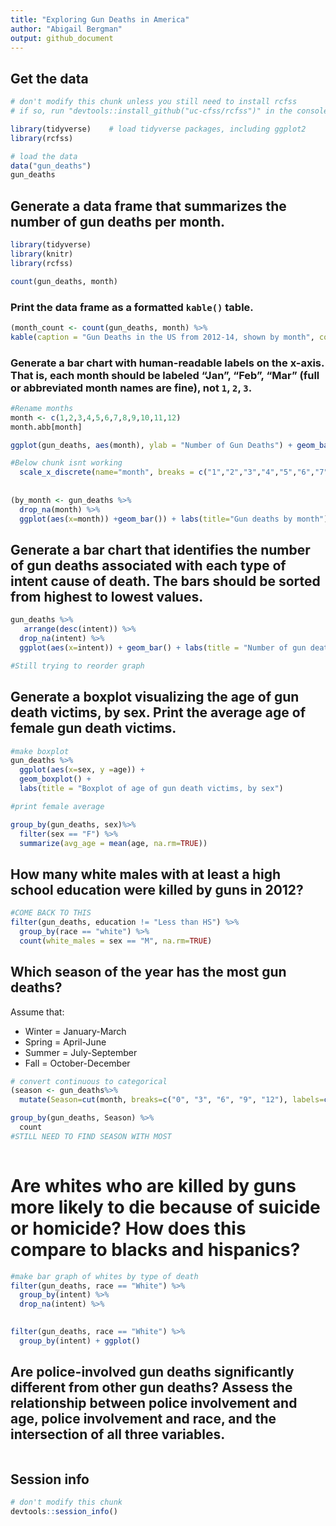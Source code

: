 ```yaml
---
title: "Exploring Gun Deaths in America"
author: "Abigail Bergman"
output: github_document
---
```


## Get the data

```r
# don't modify this chunk unless you still need to install rcfss
# if so, run "devtools::install_github("uc-cfss/rcfss")" in the console first

library(tidyverse)    # load tidyverse packages, including ggplot2 
library(rcfss)

# load the data
data("gun_deaths")
gun_deaths
```

## Generate a data frame that summarizes the number of gun deaths per month.
```r
library(tidyverse)
library(knitr)
library(rcfss)

count(gun_deaths, month) 

```

### Print the data frame as a formatted `kable()` table.

```r
(month_count <- count(gun_deaths, month) %>%
kable(caption = "Gun Deaths in the US from 2012-14, shown by month", col.names = c("Month","Number of Gun Deaths")))
```

### Generate a bar chart with human-readable labels on the x-axis. That is, each month should be labeled "Jan", "Feb", "Mar" (full or abbreviated month names are fine), not `1`, `2`, `3`.

```r
#Rename months 
month <- c(1,2,3,4,5,6,7,8,9,10,11,12)
month.abb[month]

ggplot(gun_deaths, aes(month), ylab = "Number of Gun Deaths") + geom_bar() 

#Below chunk isnt working  
  scale_x_discrete(name="month", breaks = c("1","2","3","4","5","6","7","8","9","10","11","12"), labels = c("Jan", "Feb", "Mar", "Apr", "May", "Jun", "Jul", "Aug", "Sep", "Oct", "Nov", "Dec")) 
  
  
(by_month <- gun_deaths %>%
  drop_na(month) %>%
  ggplot(aes(x=month)) +geom_bar()) + labs(title="Gun deaths by month")

```

## Generate a bar chart that identifies the number of gun deaths associated with each type of intent cause of death. The bars should be sorted from highest to lowest values.

```r


gun_deaths %>%
   arrange(desc(intent)) %>%
  drop_na(intent) %>%
  ggplot(aes(x=intent)) + geom_bar() + labs(title = "Number of gun deaths by intent")

#Still trying to reorder graph
```

## Generate a boxplot visualizing the age of gun death victims, by sex. Print the average age of female gun death victims.

```r
#make boxplot
gun_deaths %>%
  ggplot(aes(x=sex, y =age)) +
  geom_boxplot() +
  labs(title = "Boxplot of age of gun death victims, by sex")

#print female average

group_by(gun_deaths, sex)%>%
  filter(sex == "F") %>%
  summarize(avg_age = mean(age, na.rm=TRUE)) 

```

## How many white males with at least a high school education were killed by guns in 2012?

```r
#COME BACK TO THIS
filter(gun_deaths, education != "Less than HS") %>%
  group_by(race == "white") %>%
  count(white_males = sex == "M", na.rm=TRUE)


```

## Which season of the year has the most gun deaths?

Assume that:

* Winter = January-March
* Spring = April-June
* Summer = July-September
* Fall = October-December

```r
# convert continuous to categorical
(season <- gun_deaths%>% 
  mutate(Season=cut(month, breaks=c("0", "3", "6", "9", "12"), labels=c("Winter","Spring","Summer", "Fall")))) 

group_by(gun_deaths, Season) %>% 
  count
#STILL NEED TO FIND SEASON WITH MOST
 

```

# Are whites who are killed by guns more likely to die because of suicide or homicide? How does this compare to blacks and hispanics?

```r
#make bar graph of whites by type of death
filter(gun_deaths, race == "White") %>%
  group_by(intent) %>%
  drop_na(intent) %>%

  
filter(gun_deaths, race == "White") %>%
  group_by(intent) + ggplot()

```

## Are police-involved gun deaths significantly different from other gun deaths? Assess the relationship between police involvement and age, police involvement and race, and the intersection of all three variables.

```r

```

## Session info

```r
# don't modify this chunk
devtools::session_info()
```


